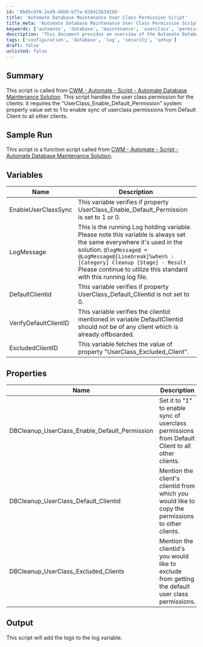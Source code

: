 ```yaml
---
id: '0b85cd78-2ed9-46b0-bf7a-6204226192bb'
title: 'Automate Database Maintenance User Class Permission Script'
title_meta: 'Automate Database Maintenance User Class Permission Script'
keywords: ['automate', 'database', 'maintenance', 'userclass', 'permissions', 'sync']
description: 'This document provides an overview of the Automate Database Maintenance User Class Permission Script, detailing its functionality, required properties, and variables. It ensures the synchronization of user class permissions from the Default Client to all other clients based on specific system property settings.'
tags: ['configuration', 'database', 'log', 'security', 'setup']
draft: false
unlisted: false
---
```

## Summary

This script is called from [CWM - Automate - Script - Automate Database Maintenance Solution](https://proval.itglue.com/DOC-5078775-11637293). This script handles the user class permission for the clients: It requires the "UserClass_Enable_Default_Permission" system property value set to 1 to enable sync of userclass permissions from Default Client to all other clients.

## Sample Run

This script is a function script called from [CWM - Automate - Script - Automate Database Maintenance Solution](https://proval.itglue.com/DOC-5078775-11637293).

## Variables

| Name                     | Description                                                                                                                                                             |
|--------------------------|-------------------------------------------------------------------------------------------------------------------------------------------------------------------------|
| EnableUserClassSync      | This variable verifies if property UserClass_Enable_Default_Permission is set to 1 or 0.                                                                              |
| LogMessage               | This is the running Log holding variable. Please note this variable is always set the same everywhere it's used in the solution. `@logMessage@ = @LogMessage@[Linebreak]%when% : [Category] Cleanup [Stage] - Result` Please continue to utilize this standard with this running log file. |
| DefaultClientid          | This variable verifies if property UserClass_Default_Clientid is not set to 0.                                                                                        |
| VerifyDefaultClientID    | This variable verifies the clientid mentioned in variable DefaultClientid should not be of any client which is already offboarded.                                    |
| ExcludedClientID         | This variable fetches the value of property "UserClass_Excluded_Client".                                                                                             |

## Properties

| Name                                             | Description                                                                                                           |
|--------------------------------------------------|-----------------------------------------------------------------------------------------------------------------------|
| DBCleanup_UserClass_Enable_Default_Permission     | Set it to "1" to enable sync of userclass permissions from Default Client to all other clients.                      |
| DBCleanup_UserClass_Default_Clientid              | Mention the client's clientid from which you would like to copy the permissions to other clients.                     |
| DBCleanup_UserClass_Excluded_Clients              | Mention the clientid's you would like to exclude from getting the default user class permissions.                    |

## Output

This script will add the logs to the log variable.











